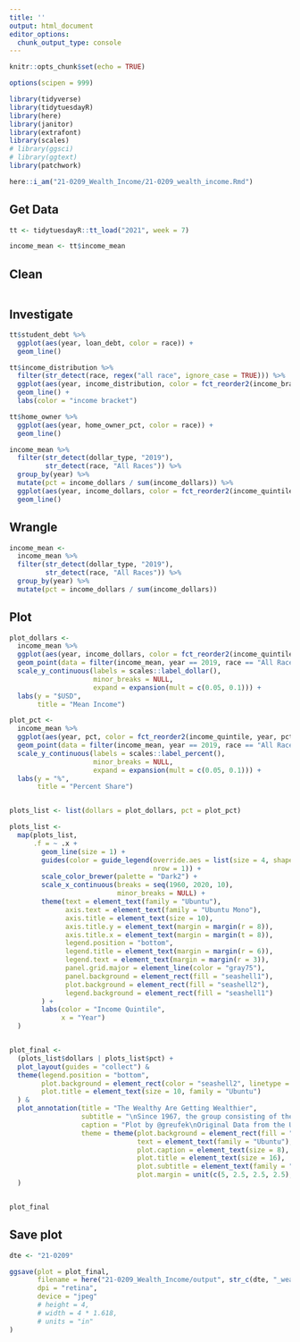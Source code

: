 ```yaml
---
title: ''
output: html_document
editor_options: 
  chunk_output_type: console
---
```


```r
knitr::opts_chunk$set(echo = TRUE)

options(scipen = 999)

library(tidyverse)
library(tidytuesdayR)
library(here)
library(janitor)
library(extrafont)
library(scales)
# library(ggsci)
# library(ggtext)
library(patchwork)

here::i_am("21-0209_Wealth_Income/21-0209_wealth_income.Rmd")

```

## Get Data

```r
tt <- tidytuesdayR::tt_load("2021", week = 7)

income_mean <- tt$income_mean

```

## Clean

```r

```


## Investigate

```r
tt$student_debt %>% 
  ggplot(aes(year, loan_debt, color = race)) +
  geom_line()

tt$income_distribution %>% 
  filter(str_detect(race, regex("all race", ignore_case = TRUE))) %>%
  ggplot(aes(year, income_distribution, color = fct_reorder2(income_bracket, year, income_distribution))) + 
  geom_line() + 
  labs(color = "income bracket")

tt$home_owner %>% 
  ggplot(aes(year, home_owner_pct, color = race)) + 
  geom_line()

income_mean %>% 
  filter(str_detect(dollar_type, "2019"), 
         str_detect(race, "All Races")) %>% 
  group_by(year) %>% 
  mutate(pct = income_dollars / sum(income_dollars)) %>% 
  ggplot(aes(year, income_dollars, color = fct_reorder2(income_quintile, year, income_dollars))) + 
  geom_line() 


```

## Wrangle

```r
income_mean <- 
  income_mean %>% 
  filter(str_detect(dollar_type, "2019"), 
         str_detect(race, "All Races")) %>% 
  group_by(year) %>% 
  mutate(pct = income_dollars / sum(income_dollars))

```



## Plot

```r


plot_dollars <- 
  income_mean %>% 
  ggplot(aes(year, income_dollars, color = fct_reorder2(income_quintile, year, income_dollars))) + 
  geom_point(data = filter(income_mean, year == 2019, race == "All Races"), size = 3) +
  scale_y_continuous(labels = scales::label_dollar(), 
                     minor_breaks = NULL, 
                     expand = expansion(mult = c(0.05, 0.1))) + 
  labs(y = "$USD", 
       title = "Mean Income")

plot_pct <- 
  income_mean %>% 
  ggplot(aes(year, pct, color = fct_reorder2(income_quintile, year, pct))) + 
  geom_point(data = filter(income_mean, year == 2019, race == "All Races"), size = 3) + 
  scale_y_continuous(labels = scales::label_percent(), 
                     minor_breaks = NULL, 
                     expand = expansion(mult = c(0.05, 0.1))) + 
  labs(y = "%", 
       title = "Percent Share")


plots_list <- list(dollars = plot_dollars, pct = plot_pct)

plots_list <- 
  map(plots_list, 
      .f = ~ .x + 
        geom_line(size = 1) +
        guides(color = guide_legend(override.aes = list(size = 4, shape = NA),
                                    nrow = 1)) +
        scale_color_brewer(palette = "Dark2") + 
        scale_x_continuous(breaks = seq(1960, 2020, 10), 
                           minor_breaks = NULL) + 
        theme(text = element_text(family = "Ubuntu"), 
              axis.text = element_text(family = "Ubuntu Mono"), 
              axis.title = element_text(size = 10), 
              axis.title.y = element_text(margin = margin(r = 8)), 
              axis.title.x = element_text(margin = margin(t = 8)),
              legend.position = "bottom", 
              legend.title = element_text(margin = margin(r = 6)), 
              legend.text = element_text(margin = margin(r = 3)), 
              panel.grid.major = element_line(color = "gray75"),
              panel.background = element_rect(fill = "seashell1"), 
              plot.background = element_rect(fill = "seashell2"), 
              legend.background = element_rect(fill = "seashell1")
        ) +
        labs(color = "Income Quintile", 
             x = "Year") 
  )


plot_final <- 
  (plots_list$dollars | plots_list$pct) +
  plot_layout(guides = "collect") &
  theme(legend.position = "bottom", 
        plot.background = element_rect(color = "seashell2", linetype = "solid"), 
        plot.title = element_text(size = 10, family = "Ubuntu")
  ) &
  plot_annotation(title = "The Wealthy Are Getting Wealthier", 
                  subtitle = "\nSince 1967, the group consisting of the top 5% of all earners in the US have increased their share of wealth \n    both in absolute terms of mean income per group and as a percentange of earnings across quintile groupings.\n\nDollar amounts normalized to 2019.",
                  caption = "Plot by @greufek\nOriginal Data from the Urban Institute and US Census Bureau\nData accessed via Tidy Tuesday", 
                  theme = theme(plot.background = element_rect(fill = "seashell2"), 
                                text = element_text(family = "Ubuntu"), 
                                plot.caption = element_text(size = 8), 
                                plot.title = element_text(size = 16), 
                                plot.subtitle = element_text(family = "Ubuntu Thin", size = 11), 
                                plot.margin = unit(c(5, 2.5, 2.5, 2.5), "mm"))
  ) 


plot_final
```


## Save plot 

```r
dte <- "21-0209"

ggsave(plot = plot_final,
       filename = here("21-0209_Wealth_Income/output", str_c(dte, "_wealth_quintiles_comparison_.jpeg")), 
       dpi = "retina",
       device = "jpeg"
       # height = 4, 
       # width = 4 * 1.618, 
       # units = "in"
)


```


